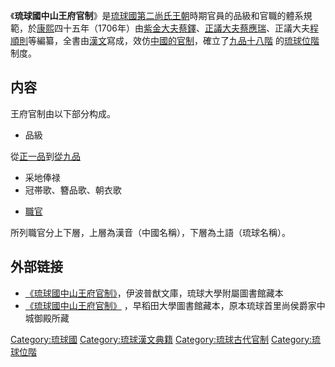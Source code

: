 《'''琉球國中山王府官制'''》是[[琉球國|琉球國]][[第二尚氏王朝|第二尚氏王朝]]時期官員的品級和官職的體系規範，於[[康熙|康熙]]四十五年（1706年）由[[紫金大夫|紫金大夫]][[蔡鐸|蔡鐸]]、[[正議大夫|正議大夫]][[蔡應瑞|蔡應瑞]]、正議大夫[[程順則|程順則]]等編纂，全書由[[漢文|漢文]]寫成，效仿[[中國古代職官|中國的官制]]，確立了[[九品十八階|九品十八階]]
的[[琉球位階|琉球位階]]制度。
== 内容 ==
王府官制由以下部分构成。
*品級
從[[正一品|正一品]]到[[從九品|從九品]]


*采地俸禄
*冠帯歌、簪品歌、朝衣歌
{{quote| width = 800px| align = center|
冠帶歌<p>
一品王親彩織冠，二品紫帽是勲官；三品為始至七品，共戴黃帽赴朝端；<p>
八九品官並雜職，總是紅帽一樣看；惟有小吏戴綠帽，平民青帽制不刋。<p>
若問腰帶有品級，一品錦帶上金鑾；繡龍黃帶二三品，四品紅帶龍亦蟠；<p>
五品以下雜花帶，青布粧花是吏鞶。欲識中山冠帶制，資品數來自可觀。<p>
簪品歌<p>
侯爵正卿黃金簪，金花銀柱亞卿簪。上京朝貢皇華使，從來莊重賜金簪。<p>
三品以至廕生子，一槩加榮許銀簪。雜職小吏無品級，不敢銀簪揷銅簪。<p>
朝衣歌<p>
一品綠袍爵最高，二品以下皆青袍。須知藍袍總是吏，自古朝衣此三號。<p>
}}

*[[職官|職官]]
所列職官分上下層，上層為漢音（中國名稱），下層為土語（琉球名稱）。

== 外部链接 ==
{{wikisource|琉球國中山王府官制}}
*[https://web.archive.org/web/20111009032708/http://manwe.lib.u-ryukyu.ac.jp/cgi-bin/disp-img.cgi?file=iha0340 《琉球國中山王府官制》]，伊波普猷文庫，琉球大學附屬圖書館藏本
*[http://www.wul.waseda.ac.jp/kotenseki/html/wa03/wa03_06613/ 《琉球國中山王府官制》] {{Wayback|url=http://www.wul.waseda.ac.jp/kotenseki/html/wa03/wa03_06613/ |date=20160305210337 }}，早稻田大學圖書館藏本，原本琉球首里尚侯爵家中城御殿所藏

[[Category:琉球國|Category:琉球國]]
[[Category:琉球漢文典籍|Category:琉球漢文典籍]]
[[Category:琉球古代官制|Category:琉球古代官制]]
[[Category:琉球位階|Category:琉球位階]]